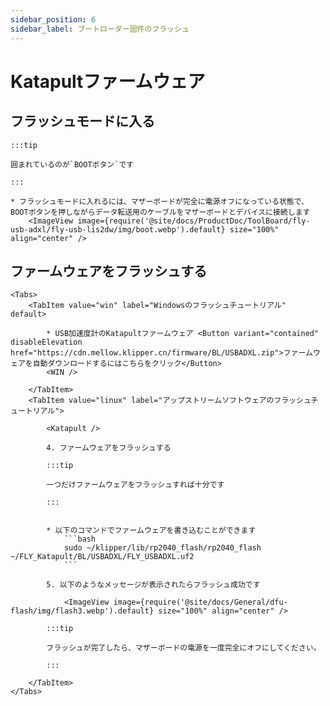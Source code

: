 ```yaml
---
sidebar_position: 6
sidebar_label: ブートローダー固件のフラッシュ
---
```



# Katapultファームウェア

## フラッシュモードに入る

    :::tip

    囲まれているのが`BOOTボタン`です

    :::

    * フラッシュモードに入れるには、マザーボードが完全に電源オフになっている状態で、BOOTボタンを押しながらデータ転送用のケーブルをマザーボードとデバイスに接続します
        <ImageView image={require('@site/docs/ProductDoc/ToolBoard/fly-usb-adxl/fly-usb-lis2dw/img/boot.webp').default} size="100%" align="center" />

## ファームウェアをフラッシュする
    <Tabs>
        <TabItem value="win" label="Windowsのフラッシュチュートリアル" default>

            * USB加速度計のKatapultファームウェア <Button variant="contained" disableElevation href="https://cdn.mellow.klipper.cn/firmware/BL/USBADXL.zip">ファームウェアを自動ダウンロードするにはこちらをクリック</Button>
            <WIN />
            
        </TabItem>
        <TabItem value="linux" label="アップストリームソフトウェアのフラッシュチュートリアル">
            
            <Katapult />

            4. ファームウェアをフラッシュする

            :::tip

            一つだけファームウェアをフラッシュすれば十分です

            :::


            * 以下のコマンドでファームウェアを書き込むことができます
                ```bash
                sudo ~/klipper/lib/rp2040_flash/rp2040_flash ~/FLY_Katapult/BL/USBADXL/FLY_USBADXL.uf2
                ```

            5. 以下のようなメッセージが表示されたらフラッシュ成功です

                <ImageView image={require('@site/docs/General/dfu-flash/img/flash3.webp').default} size="100%" align="center" />

            :::tip

            フラッシュが完了したら、マザーボードの電源を一度完全にオフにしてください。

            :::

        </TabItem>
    </Tabs>